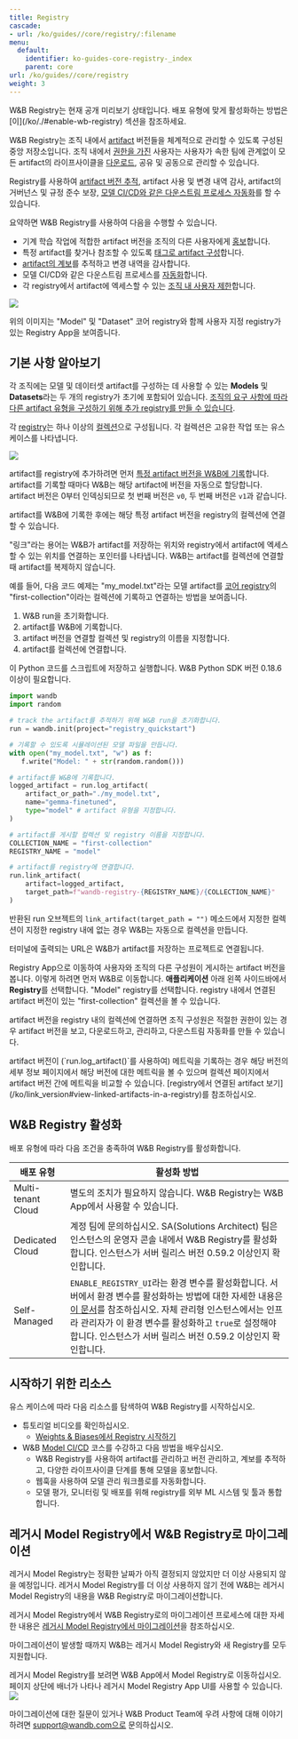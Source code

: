 ```yaml
---
title: Registry
cascade:
- url: /ko/guides//core/registry/:filename
menu:
  default:
    identifier: ko-guides-core-registry-_index
    parent: core
url: /ko/guides//core/registry
weight: 3
---
```


<Card title="Try in Colab" href="https://colab.research.google.com/github/wandb/examples/blob/master/colabs/wandb_registry/zoo_wandb.ipynb" icon="python"/>

<Note>
W&B Registry는 현재 공개 미리보기 상태입니다. 배포 유형에 맞게 활성화하는 방법은 [이](/ko/./#enable-wb-registry) 섹션을 참조하세요.
</Note>

W&B Registry는 조직 내에서 [artifact](/ko/guides/core/artifacts/) 버전들을 체계적으로 관리할 수 있도록 구성된 중앙 저장소입니다. 조직 내에서 [권한을 가진](/ko/./configure_registry) 사용자는 사용자가 속한 팀에 관계없이 모든 artifact의 라이프사이클을 [다운로드](/ko/./download_use_artifact), 공유 및 공동으로 관리할 수 있습니다.

Registry를 사용하여 [artifact 버전 추적](/ko/./link_version), artifact 사용 및 변경 내역 감사, artifact의 거버넌스 및 규정 준수 보장, [모델 CI/CD와 같은 다운스트림 프로세스 자동화](/ko/guides/core/automations/)를 할 수 있습니다.

요약하면 W&B Registry를 사용하여 다음을 수행할 수 있습니다.

- 기계 학습 작업에 적합한 artifact 버전을 조직의 다른 사용자에게 [홍보](/ko/./link_version)합니다.
- 특정 artifact를 찾거나 참조할 수 있도록 [태그로 artifact 구성](/ko/./organize-with-tags)합니다.
- [artifact의 계보](/ko/guides/core/registry/lineage)를 추적하고 변경 내역을 감사합니다.
- 모델 CI/CD와 같은 다운스트림 프로세스를 [자동화](/ko/guides/core/automations/)합니다.
- 각 registry에서 artifact에 엑세스할 수 있는 [조직 내 사용자 제한](/ko/./configure_registry)합니다.

<Frame>
    <img src="/images/registry/registry_landing_page.png"  />
</Frame>

위의 이미지는 "Model" 및 "Dataset" 코어 registry와 함께 사용자 지정 registry가 있는 Registry App을 보여줍니다.

## 기본 사항 알아보기
각 조직에는 모델 및 데이터셋 artifact를 구성하는 데 사용할 수 있는 **Models** 및 **Datasets**라는 두 개의 registry가 초기에 포함되어 있습니다. [조직의 요구 사항에 따라 다른 artifact 유형을 구성하기 위해 추가 registry를 만들 수 있습니다](/ko/./registry_types).

각 [registry](/ko/./configure_registry)는 하나 이상의 [컬렉션](/ko/./create_collection)으로 구성됩니다. 각 컬렉션은 고유한 작업 또는 유스 케이스를 나타냅니다.

<Frame>
    <img src="/images/registry/homepage_registry.png"  />
</Frame>

artifact를 registry에 추가하려면 먼저 [특정 artifact 버전을 W&B에 기록](/ko/guides/core/artifacts/create-a-new-artifact-version)합니다. artifact를 기록할 때마다 W&B는 해당 artifact에 버전을 자동으로 할당합니다. artifact 버전은 0부터 인덱싱되므로 첫 번째 버전은 `v0`, 두 번째 버전은 `v1`과 같습니다.

artifact를 W&B에 기록한 후에는 해당 특정 artifact 버전을 registry의 컬렉션에 연결할 수 있습니다.

<Note>
"링크"라는 용어는 W&B가 artifact를 저장하는 위치와 registry에서 artifact에 엑세스할 수 있는 위치를 연결하는 포인터를 나타냅니다. W&B는 artifact를 컬렉션에 연결할 때 artifact를 복제하지 않습니다.
</Note>

예를 들어, 다음 코드 예제는 "my_model.txt"라는 모델 artifact를 [코어 registry](/ko/./registry_types)의 "first-collection"이라는 컬렉션에 기록하고 연결하는 방법을 보여줍니다.

1. W&B run을 초기화합니다.
2. artifact를 W&B에 기록합니다.
3. artifact 버전을 연결할 컬렉션 및 registry의 이름을 지정합니다.
4. artifact를 컬렉션에 연결합니다.

이 Python 코드를 스크립트에 저장하고 실행합니다. W&B Python SDK 버전 0.18.6 이상이 필요합니다.

```python title="hello_collection.py"
import wandb
import random

# track the artifact를 추적하기 위해 W&B run을 초기화합니다.
run = wandb.init(project="registry_quickstart") 

# 기록할 수 있도록 시뮬레이션된 모델 파일을 만듭니다.
with open("my_model.txt", "w") as f:
   f.write("Model: " + str(random.random()))

# artifact를 W&B에 기록합니다.
logged_artifact = run.log_artifact(
    artifact_or_path="./my_model.txt", 
    name="gemma-finetuned", 
    type="model" # artifact 유형을 지정합니다.
)

# artifact를 게시할 컬렉션 및 registry 이름을 지정합니다.
COLLECTION_NAME = "first-collection"
REGISTRY_NAME = "model"

# artifact를 registry에 연결합니다.
run.link_artifact(
    artifact=logged_artifact, 
    target_path=f"wandb-registry-{REGISTRY_NAME}/{COLLECTION_NAME}"
)
```

반환된 run 오브젝트의 `link_artifact(target_path = "")` 메소드에서 지정한 컬렉션이 지정한 registry 내에 없는 경우 W&B는 자동으로 컬렉션을 만듭니다.

<Note>
터미널에 출력되는 URL은 W&B가 artifact를 저장하는 프로젝트로 연결됩니다.
</Note>

Registry App으로 이동하여 사용자와 조직의 다른 구성원이 게시하는 artifact 버전을 봅니다. 이렇게 하려면 먼저 W&B로 이동합니다. **애플리케이션** 아래 왼쪽 사이드바에서 **Registry**를 선택합니다. "Model" registry를 선택합니다. registry 내에서 연결된 artifact 버전이 있는 "first-collection" 컬렉션을 볼 수 있습니다.

artifact 버전을 registry 내의 컬렉션에 연결하면 조직 구성원은 적절한 권한이 있는 경우 artifact 버전을 보고, 다운로드하고, 관리하고, 다운스트림 자동화를 만들 수 있습니다.

<Note>
artifact 버전이 (`run.log_artifact()`를 사용하여) 메트릭을 기록하는 경우 해당 버전의 세부 정보 페이지에서 해당 버전에 대한 메트릭을 볼 수 있으며 컬렉션 페이지에서 artifact 버전 간에 메트릭을 비교할 수 있습니다. [registry에서 연결된 artifact 보기](/ko/link_version#view-linked-artifacts-in-a-registry)를 참조하십시오.
</Note>

## W&B Registry 활성화

배포 유형에 따라 다음 조건을 충족하여 W&B Registry를 활성화합니다.

| 배포 유형 | 활성화 방법 |
| ----- | ----- |
| Multi-tenant Cloud | 별도의 조치가 필요하지 않습니다. W&B Registry는 W&B App에서 사용할 수 있습니다. |
| Dedicated Cloud | 계정 팀에 문의하십시오. SA(Solutions Architect) 팀은 인스턴스의 운영자 콘솔 내에서 W&B Registry를 활성화합니다. 인스턴스가 서버 릴리스 버전 0.59.2 이상인지 확인합니다. |
| Self-Managed   | `ENABLE_REGISTRY_UI`라는 환경 변수를 활성화합니다. 서버에서 환경 변수를 활성화하는 방법에 대한 자세한 내용은 [이 문서](/ko/guides/hosting/env-vars/)를 참조하십시오. 자체 관리형 인스턴스에서는 인프라 관리자가 이 환경 변수를 활성화하고 `true`로 설정해야 합니다. 인스턴스가 서버 릴리스 버전 0.59.2 이상인지 확인합니다. |

## 시작하기 위한 리소스

유스 케이스에 따라 다음 리소스를 탐색하여 W&B Registry를 시작하십시오.

* 튜토리얼 비디오를 확인하십시오.
    * [Weights & Biases에서 Registry 시작하기](https://www.youtube.com/watch?v=p4XkVOsjIeM)
* W&B [Model CI/CD](https://www.wandb.courses/courses/enterprise-model-management) 코스를 수강하고 다음 방법을 배우십시오.
    * W&B Registry를 사용하여 artifact를 관리하고 버전 관리하고, 계보를 추적하고, 다양한 라이프사이클 단계를 통해 모델을 홍보합니다.
    * 웹훅을 사용하여 모델 관리 워크플로를 자동화합니다.
    * 모델 평가, 모니터링 및 배포를 위해 registry를 외부 ML 시스템 및 툴과 통합합니다.

## 레거시 Model Registry에서 W&B Registry로 마이그레이션

레거시 Model Registry는 정확한 날짜가 아직 결정되지 않았지만 더 이상 사용되지 않을 예정입니다. 레거시 Model Registry를 더 이상 사용하지 않기 전에 W&B는 레거시 Model Registry의 내용을 W&B Registry로 마이그레이션합니다.

레거시 Model Registry에서 W&B Registry로의 마이그레이션 프로세스에 대한 자세한 내용은 [레거시 Model Registry에서 마이그레이션](/ko/./model_registry_eol)을 참조하십시오.

마이그레이션이 발생할 때까지 W&B는 레거시 Model Registry와 새 Registry를 모두 지원합니다.

<Note>
레거시 Model Registry를 보려면 W&B App에서 Model Registry로 이동하십시오. 페이지 상단에 배너가 나타나 레거시 Model Registry App UI를 사용할 수 있습니다.

<Frame>
    <img src="/images/registry/nav_to_old_model_reg.gif"  />
</Frame>
</Note>

마이그레이션에 대한 질문이 있거나 W&B Product Team에 우려 사항에 대해 이야기하려면 support@wandb.com으로 문의하십시오.
